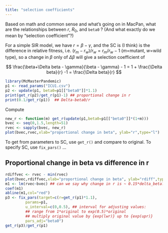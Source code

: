 ```yaml
---
title: "selection coefficients"
---
```


Based on math and common sense and what's going on in MacPan, what are the relationships
between $r$, $R_0$, and `beta0` ? (And what exactly do we mean by "selection coefficient"?)

For a simple SIR model, we have $r = \beta - \gamma$, and the SC is (I think) is the
difference in relative fitness, i.e. $(r_m-r_w)/r_w = r_m/r_w - 1$ ($m$=mutant, $w$=wild type),
so a change in $\beta$ only of $\Delta \beta$ will give a selection coefficient of

$$
\frac{\beta+\Delta beta - \gamma}{\beta - \gamma} - 1 =
1 + \frac{\Delta beta}{r} -1 = \frac{\Delta beta}{r}
$$

```r
library(McMasterPandemic)
p1 <- read_params("ICU1.csv")
p2 <- update(p1, beta0=p1[["beta0"]]*1.1)
print(get_r(p2)/get_r(p1)-1) ## proportional change in r
print(0.1/get_r(p1))  ## Delta-beta0/r
```

Compute
```r
new_r <- function(m) get_r(update(p1,beta0=p1[["beta0"]]*(1+m)))
bvec <- seq(0,1.5,length=51)
rvec <- sapply(bvec, new_r)
plot(bvec,rvec,xlab="proportional change in beta", ylab="r",type="l")
```

To get from parameters to SC, use `get_r()` and compare to original.
To specify SC, use `fix_pars()` ...

## Proportional change in beta vs difference in r

```r
rdiffvec <- rvec - min(rvec)
plot(bvec,rdiffvec,xlab="proportional change in beta", ylab="rdiff",type="l")
m1 <- lm(rvec~bvec) ## can we say why change in r is ~ 0.15*delta_beta?
coef(m1)
abline(m1,col="red")
p3 <- fix_pars(target=c(r=get_r(p1)*1.1),
         params=p1,
         u_interval=c(0,0.5), ## interval for adjusting values:
         ## range from 1*original to exp(0.5)*original
         ## multiply original value by {exp(lwr)} up to {exp(upr)}
         pars_adj="beta0")
get_r(p3)/get_r(p1)
```



